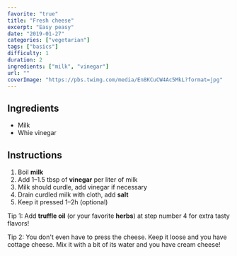 ```yaml
---
favorite: "true"
title: "Fresh cheese"
excerpt: "Easy peasy"
date: "2019-01-27"
categories: ["vegetarian"]
tags: ["basics"]
difficulty: 1
duration: 2
ingredients: ["milk", "vinegar"]
url: ""
coverImage: "https://pbs.twimg.com/media/En8KCuCW4Ac5MkL?format=jpg"
---
```


## Ingredients

- Milk
- Whie vinegar

## Instructions

1. Boil **milk**
2. Add 1–1.5 tbsp of **vinegar** per liter of milk
3. Milk should curdle, add vinegar if necessary
4. Drain curdled milk with cloth, add **salt**
5. Keep it pressed 1–2h (optional)

Tip 1: Add **truffle oil** (or your favorite **herbs**) at step number 4 for extra tasty flavors!

Tip 2: You don't even have to press the cheese. Keep it loose and you have cottage cheese. Mix it with a bit of its water and you have cream cheese!

